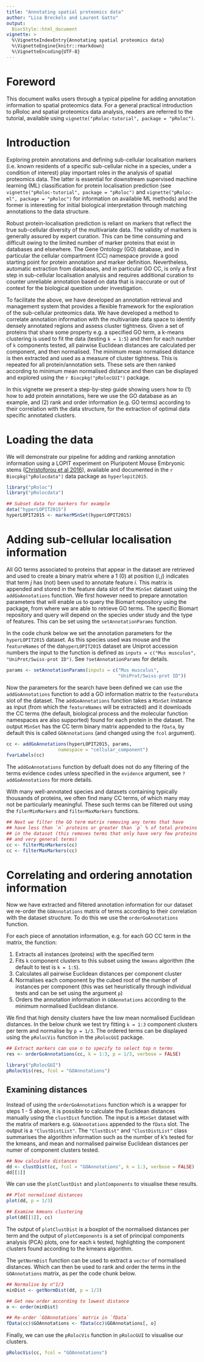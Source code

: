 ```yaml
--- 
title: "Annotating spatial proteomics data" 
author: "Lisa Breckels and Laurent Gatto" 
output:  
  BiocStyle::html_document
vignette: >
  %\VignetteIndexEntry{Annotating spatial proteomics data} 
  %\VignetteEngine{knitr::rmarkdown}
  %\VignetteEncoding{UTF-8}
---
```

  
# Foreword
This document walks users through a typical pipeline for adding annotation information to spatial proteomics data. For a general practical introduction to pRoloc and spatial proteomics data analysis, readers are referred to the tutorial, available using `vignette("pRoloc-tutorial", package = "pRoloc")`. 

# Introduction
Exploring protein annotations and defining sub-cellular localisation markers (i.e. known residents of a specific sub-cellular niche in a species, under a condition of interest) play important roles in the analysis of spatial proteomics data. The latter is essential for downstream supervised machine learning (ML) classification for protein localisation prediction (see `vignette("pRoloc-tutorial", package = "pRoloc")` and `vignette("pRoloc-ml", package = "pRoloc")` for information on available ML methods) and the former is interesting for initial biological interpretation through matching annotations to the data structure. 

Robust protein-localisation prediction is reliant on markers that reflect the true sub-cellular diversity of the multivariate data. The validity of markers is generally assured by expert curation. This can be time consuming and difficult owing to the limited number of marker proteins that exist in databases and elsewhere. The Gene Ontology (GO) database, and in particular the cellular compartment (CC) namespace provide a good starting point for protein annotation and marker definition. Nevertheless, automatic extraction from databases, and in particular GO CC, is only a first step in sub-cellular localisation analysis and requires additional curation to counter unreliable annotation based on data that is inaccurate or out of context for the biological question under investigation.

To facilitate the above, we have developed an annotation retrieval and management system that provides a flexible framework for the exploration of the sub-cellular proteomics data. We have developed a method to correlate annotation information with the multivariate data space to identify densely annotated regions and assess cluster tightness. Given a set of proteins that share some property e.g. a specified GO term, a k-means clustering is used to fit the data (testing `k = 1:5`) and then for each number of `k` components tested, all pairwise Euclidean distances are calculated per component, and then normalised. The minimum mean normalised distance is then extracted and used as a measure of cluster tightness. This is repeated for all protein/annotation sets. These sets are then ranked according to minimum mean normalised distance and then can be displayed and explored using the `r Biocpkg("pRolocGUI")` package.

In this vignette we present a step-by-step guide showing users how to (1) how to add protein annotations, here we use the GO database as an example, and (2) rank and order information (e.g. GO terms) according to their correlation with the data structure, for the extraction of optimal data specific annotated clusters. 

# Loading the data 
We will demonstrate our pipeline for adding and ranking annotation information using a LOPIT experiment on Pluripotent Mouse Embryonic stems ([Christoforou et al 2016](http://www.nature.com/ncomms/2016/160112/ncomms9992/full/ncomms9992.html)), available and documented in the `r Biocpkg("pRolocdata")` data package as `hyperlopit2015`.

```r
library("pRoloc")
library("pRolocdata")

## Subset data for markers for example
data("hyperLOPIT2015")
hyperLOPIT2015 <- markerMSnSet(hyperLOPIT2015)
```

# Adding sub-cellular localisation information
All GO terms associated to proteins that appear in the dataset are retrieved and used to create a binary matrix where a 1 (0) at position $(i,j)$ indicates that term $j$ has (not) been used to annotate feature $i$. This matrix is appended and stored in the feature data slot of the `MSnSet` dataset using the `addGoAnnotations` function. We first however need to prepare annotation parameters that will enable us to query the Biomart repository using the \Biocpkg{biomaRt} package, from where we are able to retrieve GO terms. The specific Biomart repository and query
will depend on the species under study and the type of features. This can be set using the `setAnnotationParams` function.

In the code chunk below we set the annotation parameters for the `hyperLOPIT2015` dataset. As this species used was mouse and the `featureNames` of the da`hyperLOPIT2015` dataset are Uniprot accession numbers the input to the function is defined as `inputs = c("Mus musculus", "UniProt/Swiss-prot ID")`. See `?setAnnotationParams` for details.

```r
params <- setAnnotationParams(inputs = c("Mus musculus", 
                                         "UniProt/Swiss-prot ID"))
```

Now the parameters for the search have been defined we can use the `addGoAnnotations` function to add a GO information matrix to the `featureData` slot of the dataset. The `addGoAnnotations` function takes a `MSnSet` instance as input (from which the `featureNames` will be extracted) and it downloads the CC terms (the default, biological process and the molecular function namespaces are also supported) found for each protein in the dataset. The output `MSnSet` has the CC term binary matrix appended to the `fData`, by default this is called `GOAnnotations` (and changed using the `fcol` argument).

```r
cc <- addGoAnnotations(hyperLOPIT2015, params, 
                   namespace = "cellular_component")
fvarLabels(cc)
```

The `addGoAnnotations` function by defualt does not do any filtering of the terms evidence codes unless specified in the `evidence` argument, see `?addGoAnnotations` for more details. 

With many well-annotated species and datasets containing typically thousands of proteins, we often find many CC terms, of which many may not be particularly meaningful. These such terms can be filtered out using the `filerMinMarkers` and `filterMaxMarkers` functions.

```r
## Next we filter the GO term matrix removing any terms that have
## have less than `n` proteins or greater than `p` % of total proteins 
## in the dataset (this removes terms that only have very few proteins 
## and very general terms)
cc <- filterMinMarkers(cc)
cc <- filterMaxMarkers(cc)
```

# Correlating and ordering annotation information
Now we have extracted and filtered annotation information for our dataset we re-order the `GOAnnotations` matrix of terms according to their correlation with the dataset structure. To do this we use the `orderGoAnnotations` function. 

For each piece of annotation information, e.g. for each GO CC term in the matrix, the function:

1. Extracts all instances (proteins) with the specified term
2. Fits `k` component clusters to this subset using the `kmeans` algorithm (the default to test is `k = 1:5`).
3. Calculates all pairwise Euclidean distances per component cluster
4. Normalises each component by the cubed root of the number of instances per component (this was set heuristically through individual tests and can be set using the argument `p`)
5. Orders the annotation information in `GOAnnotations` according to the minimum normalised Euclidean distance.

We find that high density clusters have the low mean normalised Euclidean distances. In the below chunk we test try fitting `k = 1:3` component clusters per term and normalise by `p = 1/3`. The ordered terms can be displayed using the `pRolocVis` function in the `pRolocGUI` package.

```r
## Extract markers can use n to specify to select top n terms
res <- orderGoAnnotations(cc, k = 1:3, p = 1/3, verbose = FALSE)
```

```r
library("pRolocGUI")
pRolocVis(res, fcol = "GOAnnotations")
```

## Examining distances
Instead of using the `orderGoAnnotations` function which is a wrapper for steps 1 - 5 above, it is possible to calculate the Euclidean distances manually using the `clustDist` function. The input is a `MSnSet` dataset with the matrix of markers e.g. `GOAnnotations` appended to the `fData` slot. The output is a `"ClustDistList"`. The `"ClustDist"` and `"ClustDistList"` class summarises the algorithm information such as the number of k's tested for the kmeans, and mean and normalised pairwise Euclidean distances per numer of component clusters tested. 

```r
## Now calculate distances
dd <- clustDist(cc, fcol = "GOAnnotations", k = 1:3, verbose = FALSE)
dd[[1]]
```

We can use the `plotClustDist` and `plotComponents` to visualise these results. 

```r
## Plot normalised distances 
plot(dd, p = 1/3)

## Examine kmeans clustering
plot(dd[[1]], cc)
```

The output of `plotClustDist` is a boxplot of the normalised distances per term and the output of `plotComponents` is a set of principal components analysis (PCA) plots, one for each `k` tested, highlighting the component clusters found according to the kmeans algorithm. 

The `getNormDist` function can be used to extract a `vector` of normalised distances. Which can then be used to rank and order the terms in the `GOAnnotations` matrix, as per the code chunk below. 

```r
## Normalise by n^1/3
minDist <- getNormDist(dd, p = 1/3)

## Get new order according to lowest distance
o <- order(minDist)

## Re-order `GOAnnotations` matrix in `fData`
fData(cc)$GOAnnotations <- fData(cc)$GOAnnotations[, o]
```

Finally, we can use the `pRolocVis` function in `pRolocGUI` to visualise our clusters. 

```r
pRolocVis(cc, fcol = "GOAnnotations")
```